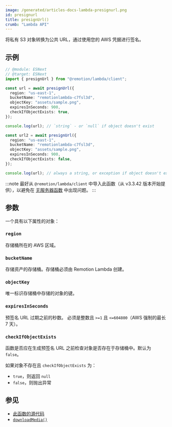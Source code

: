 ```yaml
---
image: /generated/articles-docs-lambda-presignurl.png
id: presignurl
title: presignUrl()
crumb: "Lambda API"
---
```


将私有 S3 对象转换为公共 URL，通过使用您的 AWS 凭据进行签名。

## 示例

```ts twoslash
// @module: ESNext
// @target: ESNext
import { presignUrl } from "@remotion/lambda/client";

const url = await presignUrl({
  region: "us-east-1",
  bucketName: "remotionlambda-c7fsl3d",
  objectKey: "assets/sample.png",
  expiresInSeconds: 900,
  checkIfObjectExists: true,
});

console.log(url); // `string` - or `null` if object doesn't exist

const url2 = await presignUrl({
  region: "us-east-1",
  bucketName: "remotionlambda-c7fsl3d",
  objectKey: "assets/sample.png",
  expiresInSeconds: 900,
  checkIfObjectExists: false,
});

console.log(url); // always a string, or exception if object doesn't exist
```

:::note
最好从 `@remotion/lambda/client` 中导入此函数（从 v3.3.42 版本开始提供），以避免在 [无服务器函数](/docs/lambda/light-client) 中出现问题。
:::

## 参数

一个具有以下属性的对象：

### `region`

存储桶所在的 AWS 区域。

### `bucketName`

存储资产的存储桶。存储桶必须由 Remotion Lambda 创建。

### `objectKey`

唯一标识存储桶中存储的对象的键。

### `expiresInSeconds`

预签名 URL 过期之前的秒数。
必须是整数且 `>=1` 且 `<=604800`（AWS 强制的最长 7 天）。

### `checkIfObjectExists`

函数是否应在生成预签名 URL 之前检查对象是否存在于存储桶中。默认为 `false`。

如果对象不存在且 `checkIfObjectExists` 为：

- `true`，则返回 `null`
- `false`，则抛出异常

## 参见

- [此函数的源代码](https://github.com/remotion-dev/remotion/blob/main/packages/lambda/src/api/presign-url.ts)
- [`downloadMedia()`](/docs/lambda/downloadmedia)

